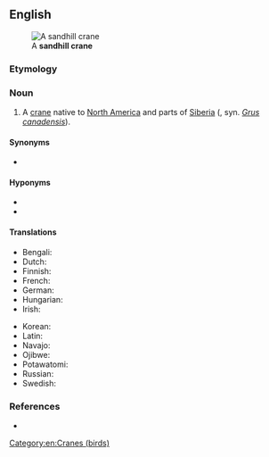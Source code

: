 ==English==
[[File:SandHillCraneFourCornersFlorida.jpg|thumb|A '''sandhill crane''']]

===Etymology===
{{compound|en|sandhill|crane}}

===Noun===
{{en-noun}}

# A [[crane]] native to [[North America]] and parts of [[Siberia]] ({{taxlink|Antigone canadensis|species|ver=190413}}, syn. ''[[Grus canadensis]]'').

====Synonyms====
* {{l|en|trumpeter crane}}

====Hyponyms====
* {{vern|Mississippi sandhill crane}}
* {{vern|Florida sandhill crane}}

====Translations====
{{trans-top|''Grus canadensis''}}
* Bengali: {{t|bn|স্যান্ডহিল সারস}}
* Dutch: {{t|nl|Canadese kraanvogel|m}}
* Finnish: {{t+|fi|hietakurki}}
* French: {{t|fr|grue canadienne|f}}
* German: {{t|de|Kanadakranich|m}}
* Hungarian: {{t|hu|kanadai daru}}
* Irish: {{t|ga|grús Ceanadach|m}}
{{trans-mid}}
* Korean: {{t|ko|캐나다두루미}}
* Latin: {{t|la|Grus canadensis}}
* Navajo: {{t|nv|déłí}}
* Ojibwe: {{t|oj|ajijaak}}
* Potawatomi: {{t|pot|jejauk}}
* Russian: {{t|ru|кана́дский жура́вль|m}}
* Swedish: {{t|sv|trumpetartrana}}
{{trans-bottom}}

===References===
* {{pedia}}

[[Category:en:Cranes (birds)]]